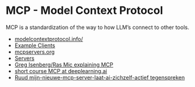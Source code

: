 # MCP - Model Context Protocol

MCP is a standardization of the way to how LLM's connect to other tools. 

- [modelcontextprotocol.info/](https://modelcontextprotocol.info/)
- [Example Clients](https://modelcontextprotocol.io/clients)
- [mcpservers.org](https://mcpservers.org/)
- [Servers](https://github.com/modelcontextprotocol/servers)
- [Greg Isenberg/Ras Mic explaining MCP](https://www.youtube.com/watch?v=7j_NE6Pjv-E)
- [short course MCP at deeplearning.ai](https://learn.deeplearning.ai/courses/mcp-build-rich-context-ai-apps-with-anthropic)
- [Ruud mijn-nieuwe-mcp-server-laat-ai-zichzelf-actief tegenspreken](https://www.linkedin.com/posts/rhuijts_mijn-nieuwe-mcp-server-laat-ai-zichzelf-actief-activity-7336375412236644352-VhSr)


